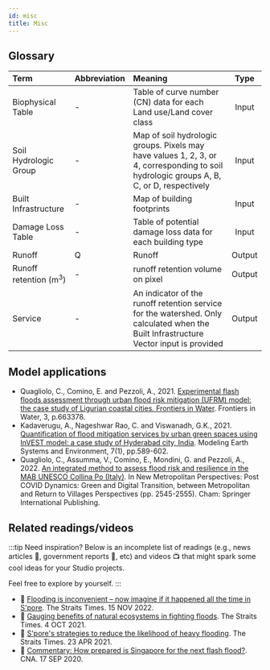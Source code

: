 ```yaml
---
id: misc
title: Misc
---
```


## Glossary
| Term                  | Abbreviation       | Meaning             | Type   |
| :-------------------- | :------------------| :------------------ | :---:  |
| Biophysical Table     | -                  | Table of curve number (CN) data for each Land use/Land cover class| Input  |
| Soil Hydrologic Group | -                  | Map of soil hydrologic groups. Pixels may have values 1, 2, 3, or 4, corresponding to soil hydrologic groups A, B, C, or D, respectively| Input |
| Built Infrastructure  | -                  | Map of building footprints| Input |
| Damage Loss Table     | -                  | Table of potential damage loss data for each building type| Input |
| Runoff                | Q                  | Runoff              | Output |
| Runoff retention (m<sup>3</sup>)               | -                  | runoff retention volume on pixel| Output |
| Service| -           | An indicator of the runoff retention service for the watershed. Only calculated when the Built Infrastructure Vector input is provided | Output |

## Model applications 
- Quagliolo, C., Comino, E. and Pezzoli, A., 2021. [Experimental flash floods assessment through urban flood risk mitigation (UFRM) model: the case study of Ligurian coastal cities. Frontiers in Water](https://doi.org/10.3389/frwa.2021.663378). Frontiers in Water, 3, p.663378.    
- Kadaverugu, A., Nageshwar Rao, C. and Viswanadh, G.K., 2021. [Quantification of flood mitigation services by urban green spaces using InVEST model: a case study of Hyderabad city, India](https://doi.org/10.1007/s40808-020-00937-0). Modeling Earth Systems and Environment, 7(1), pp.589-602.
- Quagliolo, C., Assumma, V., Comino, E., Mondini, G. and Pezzoli, A., 2022. [An integrated method to assess flood risk and resilience in the MAB UNESCO Collina Po (Italy)](https://doi.org/10.1007/978-3-031-06825-6_243). In New Metropolitan Perspectives: Post COVID Dynamics: Green and Digital Transition, between Metropolitan and Return to Villages Perspectives (pp. 2545-2555). Cham: Springer International Publishing.

## Related readings/videos
:::tip Need inspiration?
Below is an incomplete list of readings (e.g., news articles 📰, government reports 📗, etc) and videos 📺 that might spark some cool ideas for your Studio projects.

Feel free to explore by yourself.
:::

- 📰 [Flooding is inconvenient – now imagine if it happened all the time in S'pore](https://www.straitstimes.com/singapore/environment/pub-national-water-agency-sea-level-rise-floods-homes-transport). The Straits Times. 15 NOV 2022.  
- 📰 [Gauging benefits of natural ecosystems in fighting floods](https://www.straitstimes.com/singapore/environment/gauging-benefits-of-natural-ecosystems-in-fighting-floods-0). The Straits Times. 4 OCT 2021.  
- 📰 [S'pore's strategies to reduce the likelihood of heavy flooding](https://www.straitstimes.com/singapore/environment/spores-strategies-to-reduce-the-likelihood-of-heavy-flooding). The Straits Times. 23 APR 2021. 
- 📰 [Commentary: How prepared is Singapore for the next flash flood?](https://www.channelnewsasia.com/commentary/singapore-flash-flood-rain-weather-climate-change-drain-prevent-592186). CNA. 17 SEP 2020.
